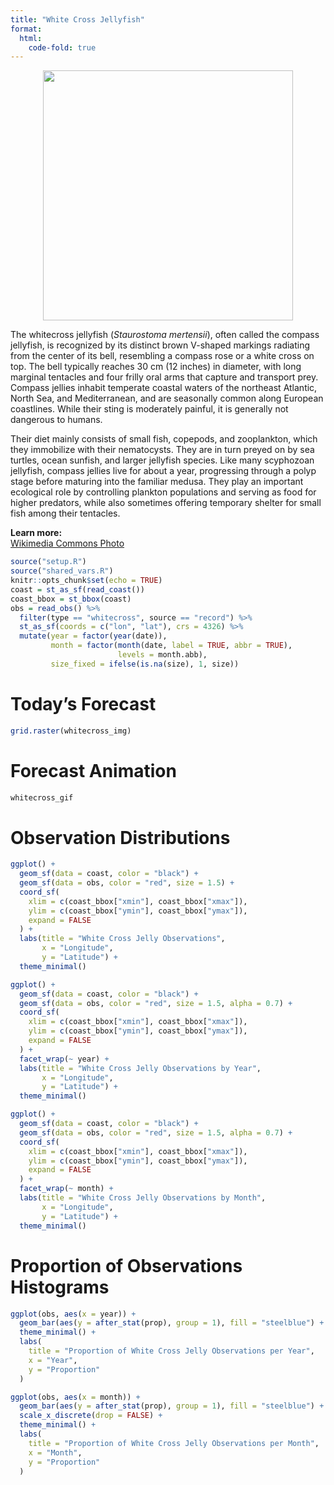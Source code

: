 ```yaml
---
title: "White Cross Jellyfish"
format:
  html:
    code-fold: true
---
```


<p align="center">
  <img src="images/whitecross.jpg" width="400">
</p>

<section>
  <p>
    The whitecross jellyfish (*Staurostoma mertensii*), often called the compass jellyfish, is recognized by its distinct brown V-shaped markings radiating from the center of its bell, resembling a compass rose or a white cross on top. The bell typically reaches 30 cm (12 inches) in diameter, with long marginal tentacles and four frilly oral arms that capture and transport prey. Compass jellies inhabit temperate coastal waters of the northeast Atlantic, North Sea, and Mediterranean, and are seasonally common along European coastlines. While their sting is moderately painful, it is generally not dangerous to humans.
  </p>
  <p>
    Their diet mainly consists of small fish, copepods, and zooplankton, which they immobilize with their nematocysts. They are in turn preyed on by sea turtles, ocean sunfish, and larger jellyfish species. Like many scyphozoan jellyfish, compass jellies live for about a year, progressing through a polyp stage before maturing into the familiar medusa. They play an important ecological role by controlling plankton populations and serving as food for higher predators, while also sometimes offering temporary shelter for small fish among their tentacles.
  </p>
  <p>
    <strong>Learn more:</strong><br>
    <a href="https://commons.wikimedia.org/wiki/File:Whitecross_Jelly_(Staurostoma_mertensii)_-_Sortland,_Norway_2023-07-15.jpg" target="_blank">Wikimedia Commons Photo</a>
  </p>
</section>

```r
source("setup.R")
source("shared_vars.R")
knitr::opts_chunk$set(echo = TRUE)
coast = st_as_sf(read_coast())
coast_bbox = st_bbox(coast)
obs = read_obs() %>% 
  filter(type == "whitecross", source == "record") %>% 
  st_as_sf(coords = c("lon", "lat"), crs = 4326) %>% 
  mutate(year = factor(year(date)),
         month = factor(month(date, label = TRUE, abbr = TRUE), 
                        levels = month.abb),
         size_fixed = ifelse(is.na(size), 1, size))
```

# Today's Forecast
```r
grid.raster(whitecross_img)
```

# Forecast Animation
```r
whitecross_gif
```

# Observation Distributions
```r
ggplot() +
  geom_sf(data = coast, color = "black") +
  geom_sf(data = obs, color = "red", size = 1.5) +
  coord_sf(
    xlim = c(coast_bbox["xmin"], coast_bbox["xmax"]),
    ylim = c(coast_bbox["ymin"], coast_bbox["ymax"]),
    expand = FALSE
  ) +
  labs(title = "White Cross Jelly Observations",        
       x = "Longitude",
       y = "Latitude") + 
  theme_minimal() 

ggplot() +
  geom_sf(data = coast, color = "black") +
  geom_sf(data = obs, color = "red", size = 1.5, alpha = 0.7) +
  coord_sf(
    xlim = c(coast_bbox["xmin"], coast_bbox["xmax"]),
    ylim = c(coast_bbox["ymin"], coast_bbox["ymax"]),
    expand = FALSE
  ) +
  facet_wrap(~ year) +
  labs(title = "White Cross Jelly Observations by Year",        
       x = "Longitude",
       y = "Latitude") + 
  theme_minimal() 

ggplot() +
  geom_sf(data = coast, color = "black") +
  geom_sf(data = obs, color = "red", size = 1.5, alpha = 0.7) +
  coord_sf(
    xlim = c(coast_bbox["xmin"], coast_bbox["xmax"]),
    ylim = c(coast_bbox["ymin"], coast_bbox["ymax"]),
    expand = FALSE
  ) +
  facet_wrap(~ month) +
  labs(title = "White Cross Jelly Observations by Month",        
       x = "Longitude",
       y = "Latitude") + 
  theme_minimal() 
```

# Proportion of Observations Histograms
```r
ggplot(obs, aes(x = year)) +
  geom_bar(aes(y = after_stat(prop), group = 1), fill = "steelblue") +
  theme_minimal() +
  labs(
    title = "Proportion of White Cross Jelly Observations per Year",
    x = "Year",
    y = "Proportion"
  )

ggplot(obs, aes(x = month)) +
  geom_bar(aes(y = after_stat(prop), group = 1), fill = "steelblue") +
  scale_x_discrete(drop = FALSE) +
  theme_minimal() +
  labs(
    title = "Proportion of White Cross Jelly Observations per Month",
    x = "Month",
    y = "Proportion"
  )
```

